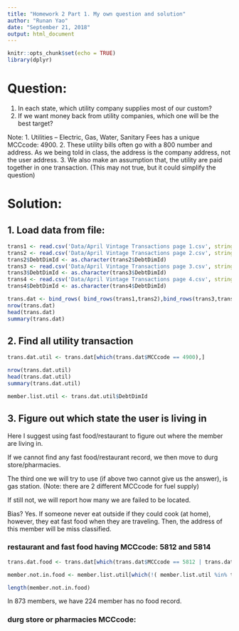 ```yaml
---
title: "Homework 2 Part 1. My own question and solution"
author: "Runan Yao"
date: "September 21, 2018"
output: html_document
---
```


```r
knitr::opts_chunk$set(echo = TRUE)
library(dplyr)
```

# Question:
1. In each state, which utility company supplies most of our custom? 
2. If we want money back from utility companies, which one will be the best target?

Note:
1. Utilities – Electric, Gas, Water, Sanitary Fees has a unique MCCcode: 4900.
2. These utility bills often go with a 800 number and address. As we being told in class, the address is the company address, not the user address.
3. We also make an assumption that, the utility are paid together in one transaction. (This may not true, but it could simplify the question)


# Solution:

## 1. Load data from file:
```r
trans1 <- read.csv('Data/April Vintage Transactions page 1.csv', stringsAsFactors=FALSE)
trans2 <- read.csv('Data/April Vintage Transactions page 2.csv', stringsAsFactors=FALSE)
trans2$DebtDimId <- as.character(trans2$DebtDimId)
trans3 <- read.csv('Data/April Vintage Transactions page 3.csv', stringsAsFactors=FALSE)
trans3$DebtDimId <- as.character(trans3$DebtDimId)
trans4 <- read.csv('Data/April Vintage Transactions page 4.csv', stringsAsFactors=FALSE)
trans4$DebtDimId <- as.character(trans4$DebtDimId)

trans.dat <- bind_rows( bind_rows(trans1,trans2),bind_rows(trans3,trans4) )
nrow(trans.dat)
head(trans.dat)
summary(trans.dat)

```

## 2. Find all utility transaction

```r
trans.dat.util <- trans.dat[which(trans.dat$MCCcode == 4900),]

nrow(trans.dat.util)
head(trans.dat.util)
summary(trans.dat.util)

member.list.util <- trans.dat.util$DebtDimId

```

## 3. Figure out which state the user is living in
Here I suggest using fast food/restaurant to figure out where the member are living in. 

If we cannot find any fast food/restaurant record, we then move to durg store/pharmacies. 

The third one we will try to use (if above two cannot give us the answer), is gas station. (Note: there are 2 different MCCcode for fuel supply)

If still not, we will report how many we are failed to be located.

Bias? Yes. If someone never eat outside if they could cook (at home), however, they eat fast food when they are traveling. Then, the address of this member will be miss classified.


### restaurant and fast food having MCCcode: 5812 and 5814
```r
trans.dat.food <- trans.dat[which(trans.dat$MCCcode == 5812 | trans.dat$MCCcode == 5814 ),]

member.not.in.food <- member.list.util[which(!( member.list.util %in% trans.dat.food$DebtDimId) )]

length(member.not.in.food)
```

In 873 members, we have 224 member has no food record.
 
### durg store or pharmacies MCCcode: 